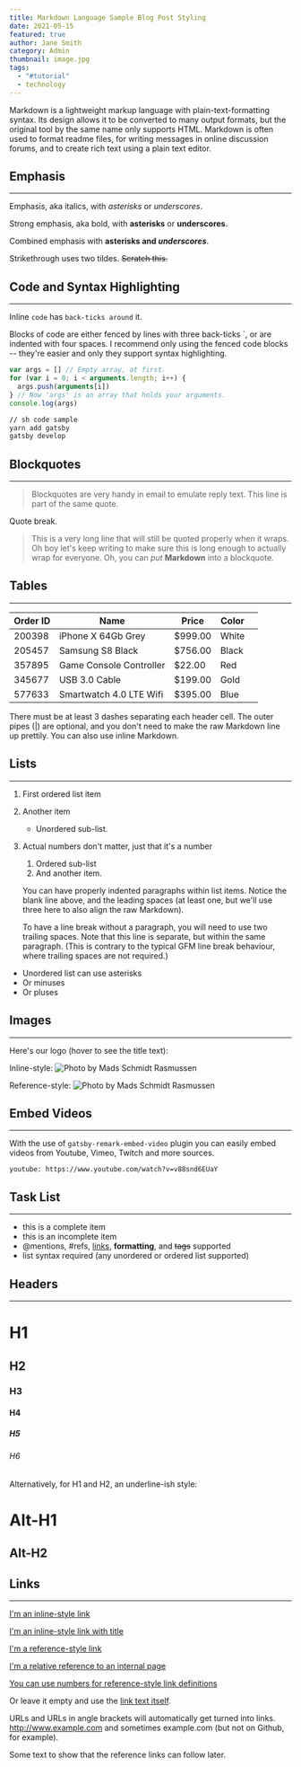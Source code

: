 ```yaml
---
title: Markdown Language Sample Blog Post Styling
date: 2021-05-15
featured: true
author: Jane Smith
category: Admin
thumbnail: image.jpg
tags:
  - "#tutorial"
  - technology
---
```

Markdown is a lightweight markup language with plain-text-formatting syntax. Its design allows it to be converted to many output formats, but the original tool by the same name only supports HTML. Markdown is often used to format readme files, for writing messages in online discussion forums, and to create rich text using a plain text editor.

## Emphasis

- - -

Emphasis, aka italics, with *asterisks* or *underscores*.

Strong emphasis, aka bold, with **asterisks** or **underscores**.

Combined emphasis with **asterisks and *underscores***.

Strikethrough uses two tildes. ~~Scratch this.~~

## Code and Syntax Highlighting

- - -

Inline `code` has `back-ticks around` it.

Blocks of code are either fenced by lines with three back-ticks `, or are indented with four spaces. I recommend only using the fenced code blocks -- they're easier and only they support syntax highlighting.

```javascript
var args = [] // Empty array, at first.
for (var i = 0; i < arguments.length; i++) {
  args.push(arguments[i])
} // Now 'args' is an array that holds your arguments.
console.log(args)
```

```sh
// sh code sample
yarn add gatsby
gatsby develop
```

## Blockquotes

- - -

> Blockquotes are very handy in email to emulate reply text.
> This line is part of the same quote.

Quote break.

> This is a very long line that will still be quoted properly when it wraps. Oh boy let's keep writing to make sure this is long enough to actually wrap for everyone. Oh, you can *put* **Markdown** into a blockquote.

## Tables

- - -

| Order ID | Name                    | Price   | Color |     |
| -------- | ----------------------- | ------- | ----- | --- |
| 200398   | iPhone X 64Gb Grey      | $999.00 | White |     |
| 205457   | Samsung S8 Black        | $756.00 | Black |     |
| 357895   | Game Console Controller | $22.00  | Red   |     |
| 345677   | USB 3.0 Cable           | $199.00 | Gold  |     |
| 577633   | Smartwatch 4.0 LTE Wifi | $395.00 | Blue  |     |

There must be at least 3 dashes separating each header cell.
The outer pipes (|) are optional, and you don't need to make the
raw Markdown line up prettily. You can also use inline Markdown.

## Lists

- - -

1. First ordered list item
2. Another item

   * Unordered sub-list.
3. Actual numbers don't matter, just that it's a number

   1. Ordered sub-list
   2. And another item.

   You can have properly indented paragraphs within list items. Notice the blank line above, and the leading spaces (at least one, but we'll use three here to also align the raw Markdown).

   To have a line break without a paragraph, you will need to use two trailing spaces.
   Note that this line is separate, but within the same paragraph.
   (This is contrary to the typical GFM line break behaviour, where trailing spaces are not required.)

* Unordered list can use asterisks
* Or minuses
* Or pluses

## Images

- - -

Here's our logo (hover to see the title text):

Inline-style:
![Photo by Mads Schmidt Rasmussen](./image-markdown.jpg "Photo by Mads Schmidt Rasmussen on Unsplash")

Reference-style:
![Photo by Mads Schmidt Rasmussen](./image-markdown.jpg "Photo by Mads Schmidt Rasmussen on Unsplash")

## Embed Videos

- - -

With the use of `gatsby-remark-embed-video` plugin you can easily embed videos from Youtube, Vimeo, Twitch and more sources.

`youtube: https://www.youtube.com/watch?v=v88snd6EUaY`

## Task List

- - -

* this is a complete item
* this is an incomplete item
* @mentions, #refs, [links](<>),
      **formatting**, and <del>tags</del>
      supported
* list syntax required (any
      unordered or ordered list
      supported)

## Headers

- - -

# H1

## H2

### H3

#### H4

##### H5

###### H6

Alternatively, for H1 and H2, an underline-ish style:

# Alt-H1

## Alt-H2

## Links

- - -

[I'm an inline-style link](https://www.google.com)

[I'm an inline-style link with title](https://www.google.com "Google's Homepage")

[I'm a reference-style link](https://www.mozilla.org)

[I'm a relative reference to an internal page](../contact)

[You can use numbers for reference-style link definitions](http://slashdot.org)

Or leave it empty and use the [link text itself](http://www.reddit.com).

URLs and URLs in angle brackets will automatically get turned into links.
http://www.example.com and sometimes
example.com (but not on Github, for example).

Some text to show that the reference links can follow later.